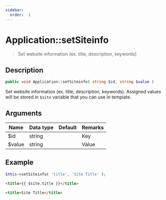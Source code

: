 ```yaml
---
sidebar:
  order:  1
---
```


# Application::setSiteinfo

> Set website information (ex. title, description, keywords)

## Description

```php
public void Application::setSiteinfo( string $id, string $value )
```

Set website information (ex. title, description, keywords). Assigned values will be stored in `$site` variable that you can use in template.

## Arguments

| Name   | Data type | Default | Remarks |
| ------ | --------- | ------- | ------- |
| $id    | string    |         | Key     |
| $value | string    |         | Value   |

## Example

```php title="Controller"
$this->setSiteinfo( 'title', 'Site Title' );
```

```html title="Template"
<title>{{ $site.title }}</title>
```

```html title="Output"
<title>Site Title</title>
```
